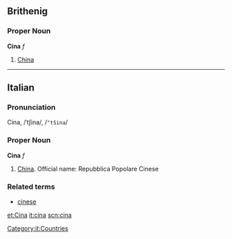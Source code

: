 ==Brithenig==
===Proper Noun===
'''Cina''' ''f''

#[[China]]

----
==Italian==
===Pronunciation===
Cina, /ˈtʃina/, /<tt>"tSina</tt>/
===Proper Noun===
'''Cina''' ''f''

#[[China]]. Official name: Repubblica Popolare Cinese

===Related terms===
*[[cinese]]
[[Category:it:Countries]]

[[et:Cina]]
[[it:cina]]
[[scn:cina]]